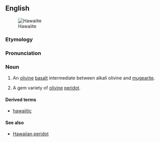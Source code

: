 ==English==
[[Image:Reunion geologie hawaiite Mare a Vieille Place dsc09326.jpg|thumb|Hawaiite]]

===Etymology===
{{suffix|Hawaii|ite}}

===Pronunciation===
{{rfp}}

===Noun===
{{en-noun}}

#{{geology}} An [[olivine]] [[basalt]] intermediate between alkali olivine and [[mugearite]].
# {{mineralogy}} A gem variety of [[olivine]] [[peridot]].

====Derived terms====
*[[hawaiitic]]

====See also====
*[[Hawaiian peridot]]